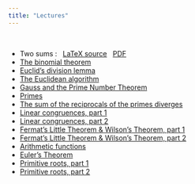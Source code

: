 ```yaml
---
title: "Lectures"
---
```


<br>

- Two sums : &nbsp; [LaTeX source](lectures/twosums.tex) &nbsp; [PDF](lectures/twosums.pdf)
- [The binomial theorem](lectures/binomthm.pdf)
- [Euclid's division lemma](lectures/divlemma.pdf)
- [The Euclidean algorithm](lectures/euclidean-algorithm.pdf)
- [Gauss and the Prime Number Theorem](lectures/gauss-pnt.pdf)
- [Primes](lectures/primes.pdf)
- [The sum of the reciprocals of the primes diverges](lectures/prime-reciprocals.pdf)
- [Linear congruences, part 1](lectures/congruences1.pdf)
- [Linear congruences, part 2](lectures/congruences2.pdf)
- [Fermat's Little Theorem & Wilson's Theorem, part 1](lectures/fermat-wilson.pdf)
- [Fermat's Little Theorem & Wilson's Theorem, part 2](lectures/fermat-wilson2.pdf)
- [Arithmetic functions](lectures/arithmetics.pdf)
- [Euler's Theorem](lectures/euler.pdf)
- [Primitive roots, part 1](lectures/primitive-roots.pdf)
- [Primitive roots, part 2](lectures/primitive-roots2.pdf)
